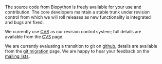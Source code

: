 The source code from Biopython is freely available for your use and contribution. The core developers maintain a stable trunk under revision control from which we will roll releases as new functionality is integrated and bugs are fixed.

We currently use [[CVS]] as our revision control system; full details are available from the [[CVS]] page. 

We are currently evaluating a transition to git on [http://www.github.com github], details are available from the [[GitMigration|git migration]] page. We are happy to hear your feedback on the [[Mailing_lists| mailing lists]].